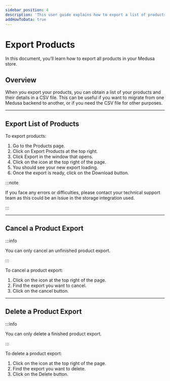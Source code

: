 ```yaml
---
sidebar_position: 4
description: 'This user guide explains how to export a list of products on the Medusa admin.'
addHowToData: true
---
```



# Export Products

In this document, you’ll learn how to export all products in your Medusa store.

## Overview

When you export your products, you can obtain a list of your products and their details in a CSV file. This can be useful if you want to migrate from one Medusa backend to another, or if you need the CSV file for other purposes.

---

## Export List of Products

To export products:

1. Go to the Products page.
2. Click on Export Products at the top right.
3. Click Export in the window that opens.
4. Click on the <UiIcon lightIcon="https://res.cloudinary.com/dza7lstvk/image/upload/v1667999016/Medusa%20Docs/UI%20Icons/mWhpxNX_xteuos.png" darkIcon="https://res.cloudinary.com/dza7lstvk/image/upload/v1667999044/Medusa%20Docs/UI%20Icons/tE8LOXk_puyrib.png" alt="bell" /> icon at the top right of the page.
5. You should see your new export loading.
6. Once the export is ready, click on the Download button.

:::note

If you face any errors or difficulties, please contact your technical support team as this could be an issue in the storage integration used.

:::

---

## Cancel a Product Export

:::info

You can only cancel an unfinished product export.

:::

To cancel a product export:

1. Click on the <UiIcon lightIcon="https://res.cloudinary.com/dza7lstvk/image/upload/v1667999016/Medusa%20Docs/UI%20Icons/mWhpxNX_xteuos.png" darkIcon="https://res.cloudinary.com/dza7lstvk/image/upload/v1667999044/Medusa%20Docs/UI%20Icons/tE8LOXk_puyrib.png" alt="bell" /> icon at the top right of the page.
2. Find the export you want to cancel.
3. Click on the cancel button.

---

## Delete a Product Export

:::info

You can only delete a finished product export.

:::

To delete a product export:

1. Click on the <UiIcon lightIcon="https://res.cloudinary.com/dza7lstvk/image/upload/v1667999016/Medusa%20Docs/UI%20Icons/mWhpxNX_xteuos.png" darkIcon="https://res.cloudinary.com/dza7lstvk/image/upload/v1667999044/Medusa%20Docs/UI%20Icons/tE8LOXk_puyrib.png" alt="bell" /> icon at the top right of the page.
2. Find the export you want to delete.
3. Click on the Delete button.